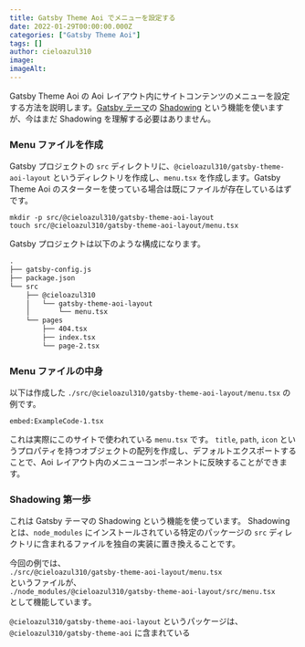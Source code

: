 ```yaml
---
title: Gatsby Theme Aoi でメニューを設定する
date: 2022-01-29T00:00:00.000Z
categories: ["Gatsby Theme Aoi"]
tags: []
author: cieloazul310
image: 
imageAlt: 
---
```



Gatsby Theme Aoi の Aoi レイアウト内にサイトコンテンツのメニューを設定する方法を説明します。[Gatsby テーマ]の [Shadowing] という機能を使いますが、今はまだ Shadowing を理解する必要はありません。

### Menu ファイルを作成

Gatsby プロジェクトの `src` ディレクトリに、`@cieloazul310/gatsby-theme-aoi-layout` というディレクトリを作成し、`menu.tsx` を作成します。Gatsby Theme Aoi のスターターを使っている場合は既にファイルが存在しているはずです。

```shell
mkdir -p src/@cieloazul310/gatsby-theme-aoi-layout
touch src/@cieloazul310/gatsby-theme-aoi-layout/menu.tsx
```

Gatsby プロジェクトは以下のような構成になります。

```txt
.
├── gatsby-config.js
├── package.json
└── src
    ├── @cieloazul310
    │   └── gatsby-theme-aoi-layout
    │       └── menu.tsx
    └── pages
        ├── 404.tsx
        ├── index.tsx
        └── page-2.tsx
```

### Menu ファイルの中身

以下は作成した `./src/@cieloazul310/gatsby-theme-aoi-layout/menu.tsx` の例です。

`embed:ExampleCode-1.tsx`

これは実際にこのサイトで使われている `menu.tsx` です。
`title`, `path`, `icon` というプロパティを持つオブジェクトの配列を作成し、デフォルトエクスポートすることで、Aoi レイアウト内のメニューコンポーネントに反映することができます。

### Shadowing 第一歩

これは Gatsby テーマの Shadowing という機能を使っています。
Shadowing とは、`node_modules` にインストールされている特定のパッケージの `src` ディレクトリに含まれるファイルを独自の実装に置き換えることです。

今回の例では、  
`./src/@cieloazul310/gatsby-theme-aoi-layout/menu.tsx`  
というファイルが、  
`./node_modules/@cieloazul310/gatsby-theme-aoi-layout/src/menu.tsx`  
として機能しています。

`@cieloazul310/gatsby-theme-aoi-layout` というパッケージは、`@cieloazul310/gatsby-theme-aoi` に含まれている

[Gatsby]: https://gatsbyjs.com/ "Gatsby"
[MUI]: https://mui.org/ "MUI"
[TypeScript]: https://typescriptlang.org/ "TypeScript"

[Gatsby テーマ]: https://gatsbyjs.com/docs/themes/ "Themes"
[Gatsby スターター]: https://www.gatsbyjs.com/docs/starters/ "Gatsby Starters"
[Shadowing]: https://www.gatsbyjs.com/docs/how-to/plugins-and-themes/shadowing/ "Shadowing in Gatsby Themes"
[Gatsby Link]: https://www.gatsbyjs.com/docs/reference/built-in-components/gatsby-link/ "Gatsby Link API"
